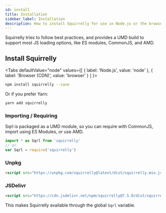 ```yaml
---
id: install
title: Installation
sidebar_label: Installation
description: How to install Squirrelly for use in Node.js or the browser
---
```



Squirrelly tries to follow best practices, and provides a UMD build to support most JS loading options, like ES modules, CommonJS, and AMD.

## Install Squirrelly

<Tabs
  defaultValue="node"
  values={[
    { label: 'Node.js', value: 'node' },
    { label: 'Browser (CDN)', value: 'browser' }
  ]
}>

<TabItem value="node">

```sh
npm install squirrelly --save
```

Or if you prefer Yarn:

```sh
yarn add squirrelly
```

### Importing / Requiring

Sqrl is packaged as a UMD module, so you can require with CommonJS, import using ES Modules, or use AMD.

```js
import * as Sqrl from 'squirrelly'
// or
var Sqrl = require('squirrelly')
```

</TabItem>
<TabItem value="browser">



### Unpkg

```html
<script src="https://unpkg.com/squirrelly@latest/dist/squirrelly.min.js"></script>
```

### JSDelivr

```html
<script src="https://cdn.jsdelivr.net/npm/squirrelly@7.5.0/dist/squirrelly.min.js"></script>
```

This makes Squirrelly available through the global `Sqrl` variable.

</TabItem>

</Tabs>


